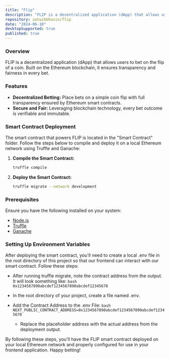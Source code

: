 ```yaml
---
title: "Flip"
description: "FLIP is a decentralized application (dApp) that allows users to bet on the flip of a coin. Built on the Ethereum blockchain, it ensures transparency and fairness in every bet."
repository: satwikbhasin/flip
date: "2024-06-10"
desktopSupported: true
published: true
---
```


### Overview
FLIP is a decentralized application (dApp) that allows users to bet on the flip of a coin. Built on the Ethereum blockchain, it ensures transparency and fairness in every bet.

### Features
- **Decentralized Betting:** Place bets on a simple coin flip with full transparency ensured by Ethereum smart contracts.
- **Secure and Fair:** Leveraging blockchain technology, every bet outcome is verifiable and immutable.

### Smart Contract Deployment
The smart contract that powers FLIP is located in the "Smart Contract" folder. Follow the steps below to compile and deploy it on a local Ethereum network using Truffle and Ganache:

1. **Compile the Smart Contract:**
   ```bash
   truffle compile
   ```

2. **Deploy the Smart Contract:**
   ```bash
   truffle migrate --network development
   ```

### Prerequisites
Ensure you have the following installed on your system:
- [Node.js](https://nodejs.org/)
- [Truffle](https://www.trufflesuite.com/truffle)
- [Ganache](https://www.trufflesuite.com/ganache)

### Setting Up Environment Variables
After deploying the smart contract, you'll need to create a local .env file in the root directory of this project so that our frontend can interact with our smart contract. Follow these steps:

- After running truffle migrate, note the contract address from the output. It will look something like:
      ```bash
      0x1234567890abcdef1234567890abcdef12345678
      ```

- In the root directory of your project, create a file named .env.

- Add the Contract Address to the .env File:
      ```bash
      NEXT_PUBLIC_CONTRACT_ADDRESS=0x1234567890abcdef1234567890abcdef12345670
      ```

   - Replace the placeholder address with the actual address from the deployment output.

By following these steps, you'll have the FLIP smart contract deployed on your local Ethereum network and properly configured for use in your frontend application. Happy betting!
